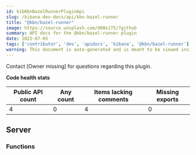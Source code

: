 ```yaml
---
id: kibKbnBazelRunnerPluginApi
slug: /kibana-dev-docs/api/kbn-bazel-runner
title: "@kbn/bazel-runner"
image: https://source.unsplash.com/400x175/?github
summary: API docs for the @kbn/bazel-runner plugin
date: 2022-07-05
tags: ['contributor', 'dev', 'apidocs', 'kibana', '@kbn/bazel-runner']
warning: This document is auto-generated and is meant to be viewed inside our experimental, new docs system. Reach out in #docs-engineering for more info.
---
```




Contact [Owner missing] for questions regarding this plugin.

**Code health stats**

| Public API count  | Any count | Items lacking comments | Missing exports |
|-------------------|-----------|------------------------|-----------------|
| 4 | 0 | 4 | 0 |

## Server

### Functions
<DocDefinitionList data={kbnBazelRunnerObj.server.functions}/>

